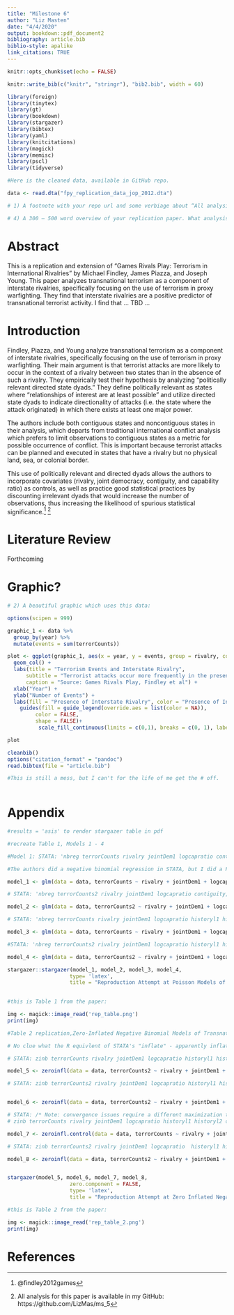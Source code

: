 ```yaml
---
title: "Milestone 6"
author: "Liz Masten"
date: "4/4/2020"
output: bookdown::pdf_document2
bibliography: article.bib
biblio-style: apalike 
link_citations: TRUE
---
```



```r
knitr::opts_chunk$set(echo = FALSE)

knitr::write_bib(c("knitr", "stringr"), "bib2.bib", width = 60)

library(foreign)
library(tinytex)
library(gt)
library(bookdown)
library(stargazer)
library(bibtex)
library(yaml)
library(knitcitations)
library(magick)
library(memisc)
library(pscl)
library(tidyverse)
```

```r

#Here is the cleaned data, available in GitHub repo. 

data <- read.dta("fpy_replication_data_jop_2012.dta")

# 1) A footnote with your repo url and some verbiage about “All analysis for this paper is available . . .”

# 4) A 300 – 500 word overview of your replication paper. What analysis did they run? What did they conclude?

```
# Abstract 

This is a replication and extension of "Games Rivals Play: Terrorism in International Rivalries" by Michael Findley, James Piazza, and Joseph Young. This paper analyzes transnational terrorism as a component of interstate rivalries, specifically focusing on the use of terrorism in proxy warfighting. They find that interstate rivalries are a positive predictor of transnational terrorist activity. I find that ... TBD ... 

# Introduction 

Findley, Piazza, and Young analyze transnational terrorism as a component of interstate rivalries, specifically focusing on the use of terrorism in proxy warfighting. Their main argument is that terrorist attacks are more likely to occur in the context of a rivalry between two states than in the absence of such a rivalry. They empirically test their hypothesis by analyzing “politically relevant directed state dyads.” They define politically relevant as states where “relationships of interest are at least possible” and utilize directed state dyads to indicate directionality of attacks (i.e. the state where the attack originated) in which there exists at least one major power. 

The authors include both contiguous states and noncontiguous states in their analysis, which departs from traditional international conflict analysis which prefers to limit observations to contiguous states as a metric for possible occurrence of conflict. This is important because terrorist attacks can be planned and executed in states that have a rivalry but no physical land, sea, or colonial border.  

This use of politically relevant and directed dyads allows the authors to incorporate covariates (rivalry, joint democracy, contiguity, and capability ratio) as controls, as well as practice good statistical practices by discounting irrelevant dyads that would increase the number of observations, thus increasing the likelihood of spurious statistical significance.^[@findley2012games] ^[All analysis for this paper is available in my GitHub: https://github.com/LizMas/ms_5] 

# Literature Review

Forthcoming 

# Graphic? 


```r

# 2) A beautiful graphic which uses this data: 

options(scipen = 999)

graphic_1 <- data %>% 
  group_by(year) %>% 
  mutate(events = sum(terrorCounts))  

plot <- ggplot(graphic_1, aes(x = year, y = events, group = rivalry, color = rivalry, fill= rivalry)) +
  geom_col() +
  labs(title = "Terrorism Events and Interstate Rivalry", 
      subtitle = "Terrorist attacks occur more frequently in the presence of an interstate rivalry", 
      caption = "Source: Games Rivals Play, Findley et al") +
  xlab("Year") +
  ylab("Number of Events") +
  labs(fill = "Presence of Interstate Rivalry", color = "Presence of Interstate Rivalry") +
    guides(fill = guide_legend(override.aes = list(color = NA)), 
         color = FALSE, 
         shape = FALSE)+
          scale_fill_continuous(limits = c(0,1), breaks = c(0, 1), labels = c("Rivalry", "No Rivalry"))

plot


```


```r

cleanbib()
options("citation_format" = "pandoc")
read.bibtex(file = "article.bib")

#This is still a mess, but I can't for the life of me get the # off.
 
```
# Appendix

```r

#results = 'asis' to render stargazer table in pdf 

#recreate Table 1, Models 1 - 4

#Model 1: STATA: 'nbreg terrorCounts rivalry jointDem1 logcapratio contiguity, nolog cluster(dyadid) dispersion(constant)' 

#The authors did a negative binomial regression in STATA, but I did a Poisson here because apparently a negtive binomial regression is just a type of Poisson, but Poisson is more generalized. 

model_1 <- glm(data = data, terrorCounts ~ rivalry + jointDem1 + logcapratio + contiguity, family = poisson)

# STATA: 'nbreg terrorCounts2 rivalry jointDem1 logcapratio contiguity, nolog cluster(dyadid)  dispersion(constant)'  

model_2 <- glm(data = data, terrorCounts2 ~ rivalry + jointDem1 + logcapratio + contiguity, family = poisson)

# STATA: 'nbreg terrorCounts rivalry jointDem1 logcapratio historyl1 historyl2 coldwar1 conflict1 conflict2 contiguity war1 war2, nolog cluster(dyadid) dispersion(constant)' 

model_3 <- glm(data = data, terrorCounts ~ rivalry + jointDem1 + logcapratio + historyl1 + coldwar1 + conflict1 + conflict2 + contiguity + war1 + war2, family = poisson)

#STATA: 'nbreg terrorCounts2 rivalry jointDem1 logcapratio historyl1 historyl2 coldwar1 conflict1 conflict2 contiguity war1 war2, nolog cluster(dyadid)  dispersion(constant)' 

model_4 <- glm(data = data, terrorCounts2 ~ rivalry + jointDem1 + logcapratio + historyl1 + historyl2 + coldwar1 + conflict1 + conflict2 + contiguity + war1 + war2, family = poisson)

stargazer::stargazer(model_1, model_2, model_3, model_4, 
                    type= 'latex',
                    title = "Reproduction Attempt at Poisson Models of Transnational Terrorist Activity per Findley et al")
  
```


```r

#this is Table 1 from the paper: 

img <- magick::image_read('rep_table.png')
print(img)

```


```r

#Table 2 replication,Zero-Inflated Negative Binomial Models of Transnational Terrorist Attacks Using Dyads

# No clue what the R equivlent of STATA's "inflate" - apparently inflat determines whether the count is zero. 

# STATA: zinb terrorCounts rivalry jointDem1 logcapratio historyl1 historyl2 coldwar1 conflict1 conflict2 contiguity war1 war2, inflate(rivalry jointDem1 logcapratio historyl1 historyl2 coldwar1 conflict1 conflict2 contiguity war1 war2) cluster(dyadid) nolog 

model_5 <- zeroinfl(data = data, terrorCounts2 ~ rivalry + jointDem1 + logcapratio + historyl1 + historyl2 + coldwar1 + conflict1 + conflict2 + contiguity + war1 + war2)

# STATA: zinb terrorCounts2 rivalry jointDem1 logcapratio historyl1 historyl2 coldwar1 conflict1 conflict2 contiguity war1 war2, inflate(rivalry jointDem1 logcapratio historyl1 historyl2 coldwar1 conflict1 conflict2 contiguity war1 war2) cluster(dyadid) nolog


model_6 <- zeroinfl(data = data, terrorCounts2 ~ rivalry + jointDem1 + logcapratio + historyl1 + historyl2 + coldwar1 + conflict1 + conflict2 + contiguity + war1 + war2)

# STATA: /* Note: convergence issues require a different maximization technique (bfgs) */
# zinb terrorCounts rivalry jointDem1 logcapratio historyl1 historyl2 coldwar1 conflict1 conflict2 contiguity war1 war2, inflate(jointDem1) cluster(dyadid)  technique(bfgs) nolog

model_7 <- zeroinfl.control(data = data, terrorCounts ~ rivalry + jointDem1 + logcapratio + historyl1 + historyl2 + coldwar1 + conflict1 + conflict2+ contiguity + war1 + war2, method = "BFGS")

# STATA: zinb terrorCounts2 rivalry jointDem1 logcapratio  historyl1 historyl2 coldwar1 conflict1 conflict2 contiguity war1 war2, inflate(jointDem1) cluster(dyadid) nolog

model_8 <- zeroinfl(data = data, terrorCounts2 ~ rivalry + jointDem1 + logcapratio + historyl1 + historyl2 + coldwar1 + conflict1 + conflict2 + contiguity + war1 + war2)


stargazer(model_5, model_6, model_7, model_8,
                    zero.component = FALSE,
                    type= 'latex',
                    title = "Reproduction Attempt at Zero Inflated Negative Binomial Models of Transnational Terrorist Activity per Findley et al")

```

```r

#this is Table 2 from the paper: 

img <- magick::image_read('rep_table_2.png')
print(img)

```


# References 
